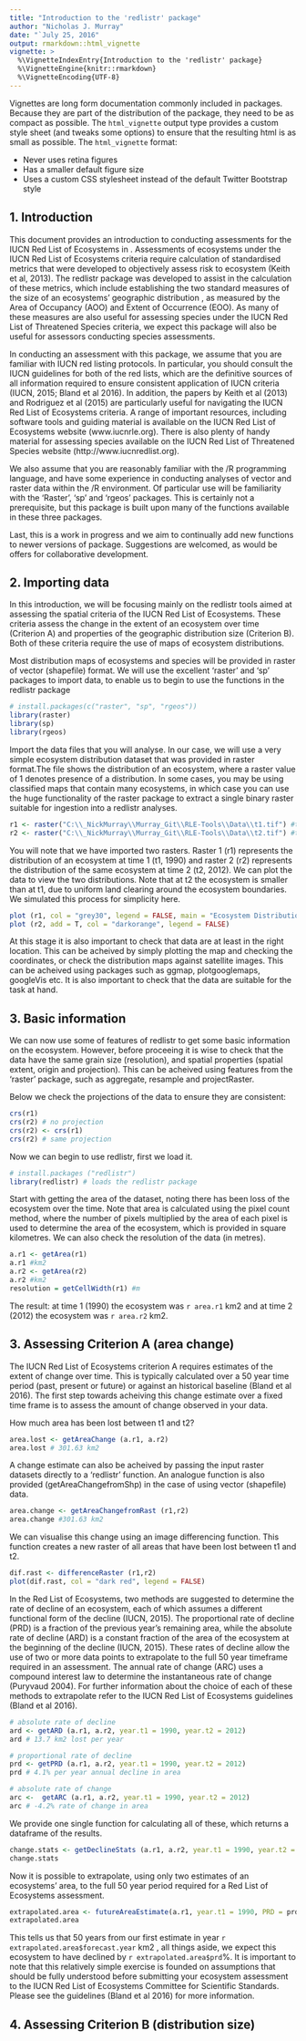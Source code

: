 ```yaml
---
title: "Introduction to the 'redlistr' package"
author: "Nicholas J. Murray"
date: "`July 25, 2016"
output: rmarkdown::html_vignette
vignette: >
  %\VignetteIndexEntry{Introduction to the 'redlistr' package}
  %\VignetteEngine{knitr::rmarkdown}
  %\VignetteEncoding{UTF-8}
---
```


Vignettes are long form documentation commonly included in packages. Because they are part of the distribution of the package, they need to be as compact as possible. The `html_vignette` output type provides a custom style sheet (and tweaks some options) to ensure that the resulting html is as small as possible. The `html_vignette` format:

- Never uses retina figures
- Has a smaller default figure size
- Uses a custom CSS stylesheet instead of the default Twitter Bootstrap style

## 1. Introduction

This document provides an introduction to conducting assessments for the IUCN Red List of Ecosystems in \R. Assessments of ecosystems under the IUCN Red List of Ecosystems criteria require calculation of standardised metrics that were developed to objectively assess risk to ecosystem (Keith et al, 2013). The redlistr package was developed to assist in the calculation of these metrics, which include establishing the two standard measures of the size of an ecosystems' geographic distribution , as measured by the Area of Occupancy (AOO) and Extent of Occurrence (EOO). As many of these measures are also useful for assessing species under the IUCN Red List of Threatened Species criteria, we expect this package will also be useful for assessors conducting species assessments.

In conducting an assessment with this package, we assume that you are familiar with IUCN red listing protocols. In particular, you should consult the IUCN guidelines for both of the red lists, which are the definitive sources of all information required to ensure consistent application of IUCN criteria (IUCN, 2015; Bland et al 2016). In addition, the papers by Keith et al (2013) and Rodriguez et al (2015) are particularly useful for navigating the IUCN Red List of Ecosystems criteria. A range of important resources, including software tools and guiding material is available on the IUCN Red List of Ecosystems website (www.iucnrle.org). There is also plenty of handy material for assessing species available on the IUCN Red List of Threatened Species website (http://www.iucnredlist.org).

We also assume that you are reasonably familiar with the /R programming language, and have some experience in conducting analyses of vector and raster data within the /R environment. Of particular use will be familiarity with the 'Raster', 'sp' and 'rgeos' packages. This is certainly not a prerequisite, but this package is built upon many of the functions available in these three packages. 

Last, this is a work in progress and we aim to continually add new functions to newer versions of package. Suggestions are welcomed, as would be offers for collaborative development.

## 2. Importing data

In this introduction, we will be focusing mainly on the redlistr tools aimed at assessing the spatial criteria of the IUCN Red List of Ecosystems. These criteria assess the change in the extent of an ecosystem over time (Criterion A) and properties of the geographic distribution size (Criterion B). Both of these criteria require the use of maps of ecosystem distributions. 

Most distribution maps of ecosystems and species will be provided in raster of vector (shapefile) format. We will use the excellent 'raster' and 'sp' packages to import data, to enable us to begin to use the functions in the redlistr package

```r
# install.packages(c("raster", "sp", "rgeos"))
library(raster)
library(sp)
library(rgeos)
```

Import the data files that you will analyse. In our case, we will use a very simple ecosystem distribution dataset that was provided in raster format.The file shows the distribution of an ecosystem, where a raster value of 1 denotes presence of a distribution. In some cases, you may be using classified maps that contain many ecosystems, in which case you can use the huge functionality of the raster package to extract a single binary raster suitable for ingestion into a redlistr analyses.

```r
r1 <- raster("C:\\_NickMurray\\Murray_Git\\RLE-Tools\\Data\\t1.tif") #t1 = 1990
r2 <- raster("C:\\_NickMurray\\Murray_Git\\RLE-Tools\\Data\\t2.tif") #t2 = 2012
```

You will note that we have imported two rasters. Raster 1 (r1) represents the distribution of an ecosystem at time 1 (t1, 1990) and raster 2 (r2) represents the distribution of the same ecosystem at time 2 (t2, 2012). We can plot the data to view the two distributions. Note that at t2 the ecosystem is smaller than at t1, due to uniform land clearing around the ecosystem boundaries. We simulated this process for simplicity here.

```r
plot (r1, col = "grey30", legend = FALSE, main = "Ecosystem Distribution")
plot (r2, add = T, col = "darkorange", legend = FALSE)
```

At this stage it is also important to check that data are at least in the right location. This can be acheived by simply plotting the map and checking the coordinates, or check the distribution maps against satellite images. This can be acheived using packages such as ggmap, plotgooglemaps, googleVis etc. It is also important to check that the data are suitable for the task at hand. 

## 3. Basic information

We can now use some of features of redlistr to get some basic information on the ecosystem. However, before proceeing it is wise to check that the data have the same grain size (resolution), and spatial properties (spatial extent, origin and projection). This can be acheived using features from the 'raster' package, such as aggregate, resample and projectRaster.

Below we check the projections of the data to ensure they are consistent:

```r
crs(r1)
crs(r2) # no projection
crs(r2) <- crs(r1)
crs(r2) # same projection
```

Now we can begin to use redlistr, first we load it.

```r
# install.packages ("redlistr")
library(redlistr) # loads the redlistr package
```

Start with getting the area of the dataset, noting there has been loss of the ecosystem over the time. Note that area is calculated using the pixel count method, where the number of pixels multiplied by the area of each pixel is used to determine the area of the ecosystem, which is provided in square kilometres. We can also check the resolution of the data (in metres).

```r
a.r1 <- getArea(r1)
a.r1 #km2
a.r2 <- getArea(r2)
a.r2 #km2
resolution = getCellWidth(r1) #m
```

The result: at time 1 (1990) the ecosystem was `r area.r1` km2 and at time 2 (2012) the ecosystem was `r area.r2` km2.

## 3. Assessing Criterion A (area change)

The IUCN Red List of Ecosystems criterion A requires estimates of the extent of change over time. This is typically calculated over a 50 year time period (past, present or future) or against an historical baseline (Bland et al 2016). The first step towards acheiving this change estimate over a fixed time frame is to assess the amount of change observed in your data.

How much area has been lost between t1 and t2?

```r
area.lost <- getAreaChange (a.r1, a.r2)
area.lost # 301.63 km2
```

A change estimate can also be acheived by passing the input raster datasets directly to a 'redlistr' function. An analogue function is also provided (getAreaChangefromShp) in the case of using vector (shapefile) data.

```r
area.change <- getAreaChangefromRast (r1,r2)
area.change #301.63 km2
```

We can visualise this change using an image differencing function. This function creates a new raster of all areas that have been lost between t1 and t2.

```r
dif.rast <- differenceRaster (r1,r2)
plot(dif.rast, col = "dark red", legend = FALSE)
```



In the Red List of Ecosystems, two methods are suggested to determine the rate of decline of an ecosystem, each of which assumes a different functional form of the decline (IUCN, 2015).  The proportional rate of decline (PRD) is a fraction of the previous year's remaining area, while the absolute rate of decline (ARD) is a constant fraction of the area of the ecosystem at the beginning of the decline (IUCN, 2015). These rates of decline allow the use of two or more data points to extrapolate to the full 50 year timeframe required in an assessment. The annual rate of change (ARC) uses a compound interest law to determine the instantaneous rate of change (Puryvaud 2004). For further information about the choice of each of these methods to extrapolate refer to the IUCN Red List of Ecosystems guidelines (Bland et al 2016).

```r

# absolute rate of decline
ard <- getARD (a.r1, a.r2, year.t1 = 1990, year.t2 = 2012)
ard # 13.7 km2 lost per year

# proportional rate of decline
prd <- getPRD (a.r1, a.r2, year.t1 = 1990, year.t2 = 2012)
prd # 4.1% per year annual decline in area

# absolute rate of change 
arc <-  getARC (a.r1, a.r2, year.t1 = 1990, year.t2 = 2012)
arc # -4.2% rate of change in area
```

We provide one single function for calculating all of these, which returns a dataframe of the results.

```r
change.stats <- getDeclineStats (a.r1, a.r2, year.t1 = 1990, year.t2 = 2012)
change.stats
```

Now it is possible to extrapolate, using only two estimates of an ecosystems' area, to the full 50 year period required for a Red List of Ecosystems assessment. 

```r
extrapolated.area <- futureAreaEstimate(a.r1, year.t1 = 1990, PRD = prd, ARD = ard, ARC = arc, nYears = 50)
extrapolated.area
```

This tells us that 50 years from our first estimate in year `r extrapolated.area$forecast.year` km2 , all things aside, we expect this ecosystem to have declined by `r extrapolated.area$prd`%. It is important to note that this relatively simple exercise is founded on assumptions that should be fully understood before submitting your ecosystem assessment to the IUCN Red List of Ecosystems Committee for Scientific Standards. Please see the guidelines (Bland et al 2016) for more information.

## 4. Assessing Criterion B (distribution size)

